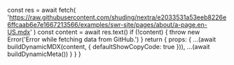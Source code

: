 
  const res = await fetch(
    'https://raw.githubusercontent.com/shuding/nextra/e2033531a53eeb8226e6ffcaab6e7e1667213566/examples/swr-site/pages/about/a-page.en-US.mdx'
  )
  const content = await res.text()
  if (!content) {
    throw new Error('Error while fetching data from GitHub.')
  }
  return {
    props: {
      ...(await buildDynamicMDX(content, {
        defaultShowCopyCode: true
      })),
      ...(await buildDynamicMeta())
    }
  }
}

<RemoteContent />